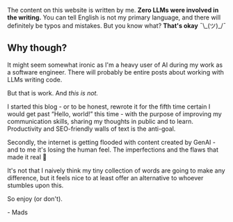 The content on this website is written by me. **Zero LLMs were involved in the writing.** You can
tell English is not my primary language, and there will definitely be typos and mistakes. But you
know what? **That's okay** ¯\\\_(ツ)\_/¯

## Why though?

It might seem somewhat ironic as I'm a heavy user of AI during my work as a software engineer. There
will probably be entire posts about working with LLMs writing code.

But that is work. And _this is not._

I started this blog - or to be honest, rewrote it for the fifth time certain I would get past
“Hello, world!” this time - with the purpose of improving my communication skills, sharing my
thoughts in public and to learn. Productivity and SEO-friendly walls of text is the anti-goal.

Secondly, the internet is getting flooded with content created by GenAI - and to me it's losing the
human feel. The imperfections and the flaws that made it real 🥲

It's not that I naively think my tiny collection of words are going to make any difference, but it
feels nice to at least offer an alternative to whoever stumbles upon this.

So enjoy (or don't).

\- Mads
